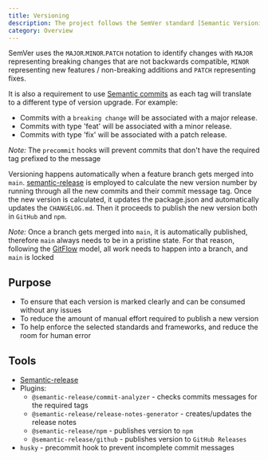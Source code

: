 ```yaml
---
title: Versioning
description: The project follows the SemVer standard [Semantic Versioning](https://semver.org/spec/v2.0.0.html) to make using the library easy.
category: Overview
---
```


SemVer uses the `MAJOR`.`MINOR`.`PATCH` notation to identify changes with `MAJOR` representing breaking changes that are not backwards compatible, `MINOR` representing new features / non-breaking additions and `PATCH` representing fixes.

It is also a requirement to use [Semantic commits](https://www.conventionalcommits.org/en/v1.0.0/) as each tag will translate to a different type of version upgrade. For example:

- Commits with a `breaking change` will be associated with a major release.
- Commits with type 'feat' will be associated with a minor release.
- Commits with type 'fix' will be associated with a patch release.

_Note:_ The `precommit` hooks will prevent commits that don't have the required tag prefixed to the message

Versioning happens automatically when a feature branch gets merged into `main`. [semantic-release](https://github.com/semantic-release/semantic-release) is employed to calculate the new version number by running through all the new commits and their commit message tag. Once the new version is calculated, it updates the package.json and automatically updates the `CHANGELOG.md`. Then it proceeds to publish the new version both in `GitHub` and `npm`.

_Note:_ Once a branch gets merged into `main`, it is automatically published, therefore `main` always needs to be in a pristine state. For that reason, following the [GitFlow](https://www.atlassian.com/git/tutorials/comparing-workflows/gitflow-workflow) model, all work needs to happen into a branch, and `main` is locked

## Purpose

- To ensure that each version is marked clearly and can be consumed without any issues
- To reduce the amount of manual effort required to publish a new version
- To help enforce the selected standards and frameworks, and reduce the room for human error

## Tools

- [Semantic-release](https://github.com/semantic-release/semantic-release)
- Plugins:
  - `@semantic-release/commit-analyzer` - checks commits messages for the required tags
  - `@semantic-release/release-notes-generator` - creates/updates the release notes
  - `@semantic-release/npm` - publishes version to `npm`
  - `@semantic-release/github` - publishes version to `GitHub Releases`
- `husky` - precommit hook to prevent incomplete commit messages
